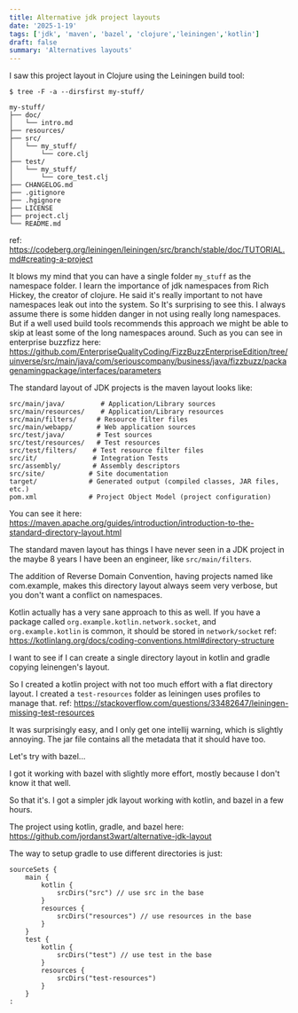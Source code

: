 ```yaml
---
title: Alternative jdk project layouts
date: '2025-1-19'
tags: ['jdk', 'maven', 'bazel', 'clojure','leiningen','kotlin']
draft: false
summary: 'Alternatives layouts'
---
```


I saw this project layout in Clojure using the Leiningen build tool:
```
$ tree -F -a --dirsfirst my-stuff/

my-stuff/
├── doc/
│   └── intro.md
├── resources/
├── src/
│   └── my_stuff/
│       └── core.clj
├── test/
│   └── my_stuff/
│       └── core_test.clj
├── CHANGELOG.md
├── .gitignore
├── .hgignore
├── LICENSE
├── project.clj
└── README.md
```
ref: https://codeberg.org/leiningen/leiningen/src/branch/stable/doc/TUTORIAL.md#creating-a-project

It blows my mind that you can have a single folder `my_stuff` as the namespace folder. I learn the importance of jdk namespaces from Rich Hickey, the creator of clojure. He said it's really important to not have namespaces leak out into the system. So It's surprising to see this. I always assume there is some hidden danger in not using really long namespaces. But if a well used build tools recommends this approach we might be able to skip at least some of the long namespaces around. Such as you can see in enterprise buzzfizz here: https://github.com/EnterpriseQualityCoding/FizzBuzzEnterpriseEdition/tree/uinverse/src/main/java/com/seriouscompany/business/java/fizzbuzz/packagenamingpackage/interfaces/parameters

The standard layout of JDK projects is the maven layout looks like:
```
src/main/java/         # Application/Library sources
src/main/resources/    # Application/Library resources
src/main/filters/     # Resource filter files
src/main/webapp/      # Web application sources
src/test/java/        # Test sources
src/test/resources/   # Test resources
src/test/filters/    # Test resource filter files
src/it/              # Integration Tests
src/assembly/        # Assembly descriptors
src/site/           # Site documentation
target/             # Generated output (compiled classes, JAR files, etc.)
pom.xml             # Project Object Model (project configuration)
```
You can see it here: https://maven.apache.org/guides/introduction/introduction-to-the-standard-directory-layout.html

The standard maven layout has things I have never seen in a JDK project in the maybe 8 years I have been an engineer, like `src/main/filters`.

The addition of Reverse Domain Convention, having projects named like com.example, makes this directory layout always seem very verbose, but you don't want a conflict on namespaces.

Kotlin actually has a very sane approach to this as well. If you have a package called `org.example.kotlin.network.socket`, and `org.example.kotlin` is common, it should be stored in `network/socket`
ref: https://kotlinlang.org/docs/coding-conventions.html#directory-structure

I want to see if I can create a single directory layout in kotlin and gradle copying leinengen's layout.

So I created a kotlin project with not too much effort with a flat directory layout. I created a `test-resources` folder as leiningen uses profiles to manage that.
ref: https://stackoverflow.com/questions/33482647/leiningen-missing-test-resources

It was surprisingly easy, and I only get one intellij warning, which is slightly annoying. The jar file contains all the metadata that it should have too.

Let's try with bazel...

I got it working with bazel with slightly more effort, mostly because I don't know it that well.

So that it's. I got a simpler jdk layout working with kotlin, and bazel in a few hours.

The project using kotlin, gradle, and bazel here:
https://github.com/jordanst3wart/alternative-jdk-layout

The way to setup gradle to use different directories is just:
```
sourceSets {
    main {
        kotlin {
            srcDirs("src") // use src in the base
        }
        resources {
            srcDirs("resources") // use resources in the base
        }
    }
    test {
        kotlin {
            srcDirs("test") // use test in the base
        }
        resources {
            srcDirs("test-resources")
        }
    }
:
